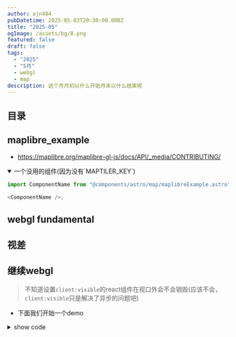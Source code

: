 ```yaml
---
author: ajn404
pubDatetime: 2025-05-03T20:30:08.000Z
title: "2025-05"
ogImage: /assets/bg/8.png
featured: false
draft: false
tags:
  - "2025"
  - "5月"
  - webgl
  - map
description: 这个月月初以什么开始月末以什么结束呢
---
```


## 目录

## maplibre_example

- https://maplibre.org/maplibre-gl-js/docs/API/_media/CONTRIBUTING/

<details open>
<summary>一个没用的组件(因为没有`MAPTILER_KEY`)</summary>

```js
import ComponentName from "@components/astro/map/maplibreExample.astro";

<ComponentName />;
```

</details>

## webgl fundamental


<Fundamental client:visible />

## 视差


<ViewDiff client:visible />

## 继续webgl

> 不知道设置`client:visible`的react组件在视口外会不会销毁(应该不会，`client:visible`只是解决了异步的问题吧)

- 下面我们开始一个demo


<Fundamental1 client:visible />

<details>
<summary>show code</summary>


<CodeFromUrl
  lang="html"
  highlightRange="53,100"
  url="src/components/astro/webgl/Fundamental1.astro"
/>

</details>
